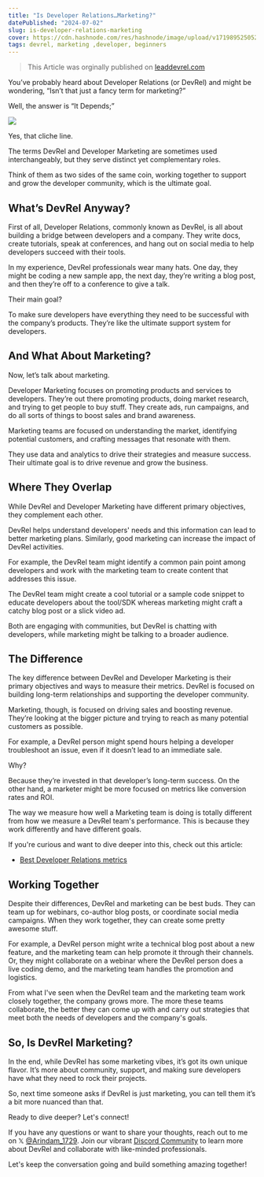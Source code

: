 ```yaml
---
title: "Is Developer Relations…Marketing?"
datePublished: "2024-07-02"
slug: is-developer-relations-marketing
cover: https://cdn.hashnode.com/res/hashnode/image/upload/v1719895250522/895692bc-89dc-4d13-9052-e004b8d5396b.webp
tags: devrel, marketing ,developer, beginners 
---
```


> This Article was orginally published on <u>[leaddevrel.com](https://www.leaddevrel.com/p/is-developer-relationsmarketing?=1)</u>

You’ve probably heard about Developer Relations (or DevRel) and might be wondering, “Isn’t that just a fancy term for marketing?” 

Well, the answer is “It Depends;” 

![](https://c.tenor.com/4G3_foAk5a4AAAAM/it-depends-bricky.gif)

Yes, that cliche line.

The terms DevRel and Developer Marketing are sometimes used interchangeably, but they serve distinct yet complementary roles. 

Think of them as two sides of the same coin, working together to support and grow the developer community, which is the ultimate goal.

## What’s DevRel Anyway?

First of all, Developer Relations, commonly known as DevRel, is all about building a bridge between developers and a company. They write docs, create tutorials, speak at conferences, and hang out on social media to help developers succeed with their tools.

In my experience, DevRel professionals wear many hats. One day, they might be coding a new sample app, the next day, they’re writing a blog post, and then they’re off to a conference to give a talk. 

Their main goal?

To make sure developers have everything they need to be successful with the company’s products. They’re like the ultimate support system for developers.

## And What About Marketing?

Now, let’s talk about marketing.

Developer Marketing focuses on promoting products and services to developers. They’re out there promoting products, doing market research, and trying to get people to buy stuff. They create ads, run campaigns, and do all sorts of things to boost sales and brand awareness.

Marketing teams are focused on understanding the market, identifying potential customers, and crafting messages that resonate with them. 

They use data and analytics to drive their strategies and measure success. Their ultimate goal is to drive revenue and grow the business.

## Where They Overlap

While DevRel and Developer Marketing have different primary objectives, they complement each other.

DevRel helps understand developers' needs and this information can lead to better marketing plans. Similarly, good marketing can increase the impact of DevRel activities.

For example, the DevRel team might identify a common pain point among developers and work with the marketing team to create content that addresses this issue. 

The DevRel team might create a cool tutorial or a sample code snippet to educate developers about the tool/SDK whereas marketing might craft a catchy blog post or a slick video ad. 

Both are engaging with communities, but DevRel is chatting with developers, while marketing might be talking to a broader audience.

## The Difference

The key difference between DevRel and Developer Marketing is their primary objectives and ways to measure their metrics. DevRel is focused on building long-term relationships and supporting the developer community.

Marketing, though, is focused on driving sales and boosting revenue. They’re looking at the bigger picture and trying to reach as many potential customers as possible.

For example, a DevRel person might spend hours helping a developer troubleshoot an issue, even if it doesn’t lead to an immediate sale. 

Why?

Because they’re invested in that developer’s long-term success. On the other hand, a marketer might be more focused on metrics like conversion rates and ROI.

The way we measure how well a Marketing team is doing is totally different from how we measure a DevRel team's performance. This is because they work differently and have different goals.

If you're curious and want to dive deeper into this, check out this article:

- <u>[Best Developer Relations metrics](https://www.leaddevrel.com/p/best-developer-relations-metrics)</u>

## Working Together

Despite their differences, DevRel and marketing can be best buds. They can team up for webinars, co-author blog posts, or coordinate social media campaigns. When they work together, they can create some pretty awesome stuff.

For example, a DevRel person might write a technical blog post about a new feature, and the marketing team can help promote it through their channels. Or, they might collaborate on a webinar where the DevRel person does a live coding demo, and the marketing team handles the promotion and logistics.

From what I've seen when the DevRel team and the marketing team work closely together, the company grows more. The more these teams collaborate, the better they can come up with and carry out strategies that meet both the needs of developers and the company's goals.

## So, Is DevRel Marketing?

In the end, while DevRel has some marketing vibes, it’s got its own unique flavor. It’s more about community, support, and making sure developers have what they need to rock their projects. 

So, next time someone asks if DevRel is just marketing, you can tell them it’s a bit more nuanced than that.

Ready to dive deeper? Let's connect! 

If you have any questions or want to share your thoughts, reach out to me on 𝕏 <u>@[Arindam_1729](https://x.com/Arindam_1729)</u>. Join our vibrant <u>[Discord Community](https://discord.gg/yPKM8uyXRM)</u> to learn more about DevRel and collaborate with like-minded professionals. 

Let's keep the conversation going and build something amazing together!